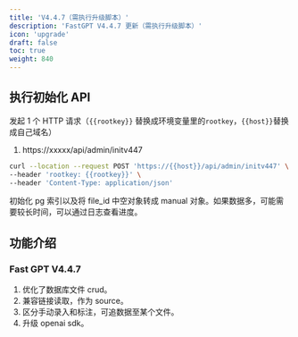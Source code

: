```yaml
---
title: 'V4.4.7（需执行升级脚本）'
description: 'FastGPT V4.4.7 更新（需执行升级脚本）'
icon: 'upgrade'
draft: false
toc: true
weight: 840
---
```


## 执行初始化 API

发起 1 个 HTTP 请求（`{{rootkey}}` 替换成环境变量里的`rootkey`，`{{host}}`替换成自己域名）

1. https://xxxxx/api/admin/initv447

```bash
curl --location --request POST 'https://{{host}}/api/admin/initv447' \
--header 'rootkey: {{rootkey}}' \
--header 'Content-Type: application/json'
```

初始化 pg 索引以及将 file_id 中空对象转成 manual 对象。如果数据多，可能需要较长时间，可以通过日志查看进度。

## 功能介绍

### Fast GPT V4.4.7

1. 优化了数据库文件 crud。
2. 兼容链接读取，作为 source。
3. 区分手动录入和标注，可追数据至某个文件。
4. 升级 openai sdk。
